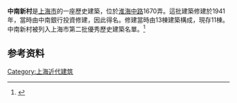 {{上海市优秀历史建筑
|名称 = 中南新村
|图片 = [[File:Zhong-Nan_XinCun_Shanghai.JPG|250px]]
|所在 = 上海市徐汇区淮海中路1670弄
|时代 = 1941年
|编号 = 2D010
|公布 = 1994年
}}
'''中南新村'''是[[上海市|上海市]]的一座歷史建築，位於[[淮海中路|淮海中路]]1670弄。這批建築修建於1941年，當時由中南銀行投資修建，因此得名。修建當時由13棟建築構成，現存11棟。中南新村被列入上海市第二批優秀歷史建築名單。<ref>{{Cite web |title=第二批优秀历史建筑 |url=http://fgj.sh.gov.cn/yxlsjzcs/20200331/30c648cb811f401192bb61dd1dd487c9.html |accessdate=2021-02-14 |author=上海市房屋管理局 |date=2019-01-14 |publisher=上海市房屋管理局}}</ref>

== 参考资料 ==
{{reflist}}

{{第二批上海市优秀历史建筑}}
[[Category:上海近代建筑|Category:上海近代建筑]]
